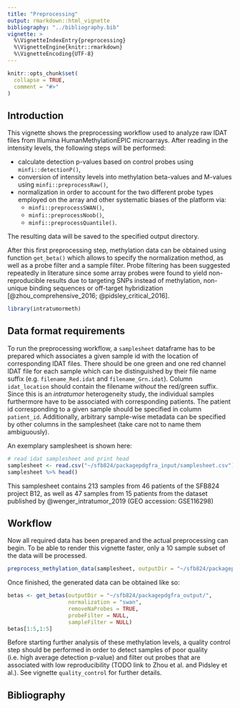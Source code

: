 ```yaml
---
title: "Preprocessing"
output: rmarkdown::html_vignette
bibliography: "../bibliography.bib"
vignette: >
  %\VignetteIndexEntry{preprocessing}
  %\VignetteEngine{knitr::rmarkdown}
  %\VignetteEncoding{UTF-8}
---
```


```r
knitr::opts_chunk$set(
  collapse = TRUE,
  comment = "#>"
)
```


## Introduction

This vignette shows the preprocessing workflow used to analyze raw IDAT files from Illumina HumanMethylationEPIC microarrays.
After reading in the intensity levels, the following steps will be performed:

- calculate detection p-values based on control probes using `minfi::detectionP()`,
- conversion of intensity levels into methylation beta-values and M-values using `minfi::preprocessRaw()`,
- normalization in order to account for the two different probe types employed on the array and other systematic biases of the platform via: 
  - `minfi::preprocessSWAN()`,
  - `minfi::preprocessNoob()`,
  - `minfi::preprocessQuantile()`.
  
The resulting data will be saved to the specified output directory.

After this first preprocessing step, methylation data can be obtained using function `get_beta()` which allows to specify the normalization method, as well as a probe filter and a sample filter.
Probe filtering has been suggested repeatedly in literature since some array probes were found to yield non-reproducible results due to targeting SNPs instead of methylation, non-unique binding sequences or off-target hybridization [@zhou_comprehensive_2016; @pidsley_critical_2016].


```r
library(intratumormeth)
```

## Data format requirements

To run the preprocessing workflow, a `samplesheet` dataframe has to be prepared which associates a given sample id with the location of corresponding IDAT files.
There should be one green and one red channel IDAT file for each sample which can be distinguished by their file name suffix (e.g. `filename_Red.idat` and `filename_Grn.idat`).
Column `idat_location` should contain the filename _without_ the red/green suffix.
Since this is an _intratumor_ heterogeneity study, the individual samples furthermore have to be associated with corresponding patients.
The patient id corresponding to a given sample should be specified in column `patient_id`.
Additionally, arbitrary sample-wise metadata can be specified by other columns in the samplesheet (take care not to name them ambiguously).

An exemplary samplesheet is shown here:

```r
# read idat samplesheet and print head
samplesheet <- read.csv("~/sfb824/packagepdgfra_input/samplesheet.csv")
samplesheet %>% head()
```



This samplesheet contains 213 samples from 46 patients of the SFB824 project B12, as well as 47 samples from 15 patients from the dataset published by @wenger_intratumor_2019 (GEO accession: GSE116298)

## Workflow

Now all required data has been prepared and the actual preprocessing can begin.
To be able to render this vignette faster, only a 10 sample subset of the data will be processed.

```r
preprocess_methylation_data(samplesheet, outputDir = "~/sfb824/packagepdgfra_output/")
```


Once finished, the generated data can be obtained like so:

```r
betas <- get_betas(outputDir = "~/sfb824/packagepdgfra_output/", 
                   normalization = "swan", 
                   removeNaProbes = TRUE,
                   probeFilter = NULL,
                   sampleFilter = NULL)
betas[1:5,1:5]
```


Before starting further analysis of these methylation levels, a quality control step should be performed in order to detect samples of poor quality (i.e. high average detection p-value) and filter out probes that are associated with low reproducibility (TODO link to Zhou et al. and Pidsley et al.).
See vignette `quality_control` for further details.























## Bibliography




